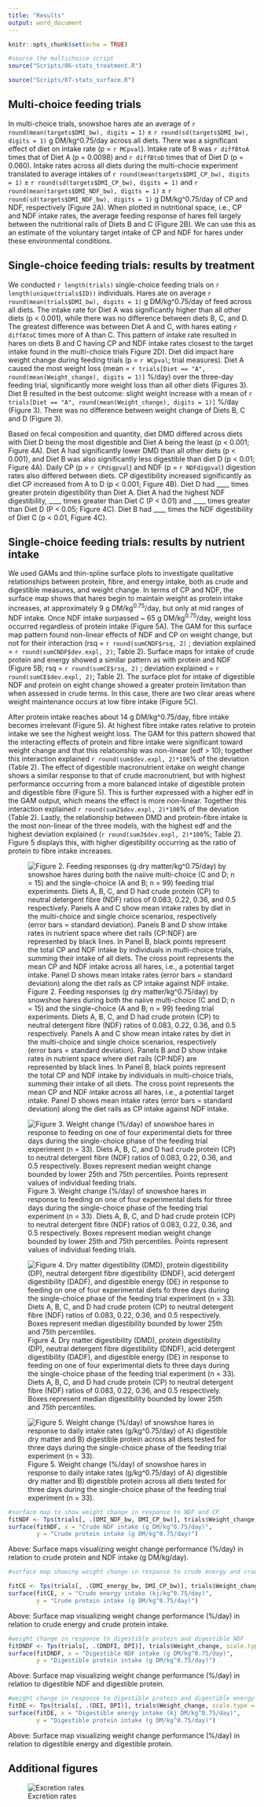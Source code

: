 ```yaml
---
title: "Results"
output: word_document
---
```


```r
knitr::opts_chunk$set(echo = TRUE)
```

```r

#source the multichoice script
source("Scripts/06-stats_treatment.R")

source("Scripts/07-stats_surface.R")
```

## Multi-choice feeding trials

In multi-choice trials, snowshoe hares ate an average of `r round(mean(targets$DMI_bw), digits = 1)` ± `r round(sd(targets$DMI_bw), digits = 1)` g DM/kg\^0.75/day across all diets. There was a significant effect of diet on intake rate (p = `r MCpval`). Intake rate of B was `r diffBtoA` times that of Diet A (p = 0.0098) and `r diffBtoD` times that of Diet D (p = 0.060). Intake rates across all diets during the multi-chocie experiment translated to average intakes of `r round(mean(targets$DMI_CP_bw), digits = 1)` ± `r round(sd(targets$DMI_CP_bw), digits = 1)` and `r round(mean(targets$DMI_NDF_bw), digits = 1)` ± `r round(sd(targets$DMI_NDF_bw), digits = 1)` g DM/kg\^0.75/day of CP and NDF, respectively (Figure 2A). When plotted in nutritional space, i.e., CP and NDF intake rates, the average feeding response of hares fell largely between the nutritional rails of Diets B and C (Figure 2B). We can use this as an estimate of the voluntary target intake of CP and NDF for hares under these environmental conditions.

## Single-choice feeding trials: results by treatment

We conducted `r length(trials)` single-choice feeding trials on `r length(unique(trials$ID))` individuals. Hares ate on average `r round(mean(trials$DMI_bw), digits = 1)` g DM/kg\^0.75/day of feed across all diets. The intake rate for Diet A was significantly higher than all other diets (p \< 0.001), while there was no difference between diets B, C, and D. The greatest difference was between Diet A and C, with hares eating `r diffAtoC` times more of A than C. This pattern of intake rate resulted in hares on diets B and C having CP and NDF intake rates closest to the target intake found in the multi-choice trials Figure 2D). Diet did impact hare weight change during feeding trials (p = `r WCpval`; trial measures). Diet A caused the most weight loss (mean = `r trials[Diet == "A", round(mean(Weight_change), digits = 1)]` %/day) over the three-day feeding trial, significantly more weight loss than all other diets (Figures 3). Diet B resulted in the best outcome: slight weight increase with a mean of `r trials[Diet == "A", round(mean(Weight_change), digits = 1)]` %/day (Figure 3). There was no difference between weight change of Diets B, C and D (Figure 3).

Based on fecal composition and quantity, diet DMD differed across diets with Diet D being the most digestible and Diet A being the least (p \< 0.001; Figure 4A). Diet A had significantly lower DMD than all other diets (p \< 0.001), and Diet B was also significantly less digestible than diet D (p \< 0.01; Figure 4A). Daily CP (p = `r CPdigpval`) and NDF (p = `r NDFdigpval`) digestion rates also differed between diets. CP digestibility increased significantly as diet CP increased from A to D (p \< 0.001; Figure 4B). Diet D had \_\_\_\_ times greater protein digestibility than Diet A. Diet A had the highest NDF digestibility, \_\_\_\_ times greater than Diet C (P \< 0.01) and \_\_\_\_ times greater than Diet D (P \< 0.05; Figure 4C). Diet B had \_\_\_\_ times the NDF digestibility of Diet C (p \< 0.01, Figure 4C).

## Single-choice feeding trials: results by nutrient intake

We used GAMs and thin-spline surface plots to investigate qualitative relationships between protein, fibre, and energy intake, both as crude and digestible measures, and weight change. In terms of CP and NDF, the surface map shows that hares begin to maintain weight as protein intake increases, at approximately 9 g DM/kg^0.75^/day, but only at mid ranges of NDF intake. Once NDF intake surpassed \~ 65 g DM/kg^0.75^/day, weight loss occurred regardless of protein intake (Figure 5A). The GAM for this surface map pattern found non-linear effects of NDF and CP on weight change, but not for their interaction (rsq = `r round(sumCNDF$rsq, 2)` ; deviation explained = `r round(sumCNDF$dev.expl, 2)`; Table 2). Surface maps for intake of crude protein and energy showed a similar pattern as with protein and NDF (Figure 5B; rsq = `r round(sumCE$rsq, 2)` ; deviation explained = `r round(sumCE$dev.expl, 2)`; Table 2). The surface plot for intake of digestible NDF and protein on eight change showed a greater protein limitation than when assessed in crude terms. In this case, there are two clear areas where weight maintenance occurs at low fibre intake (Figure 5C).

After protein intake reaches about 14 g DM/kg\^0.75/day, fibre intake becomes irrelevant (Figure 5). At highest fibre intake rates relative to protein intake we see the highest weight loss. The GAM for this pattern showed that the interacting effects of protein and fibre intake were significant toward weight change and that this relationship was non-linear (edf \> 10); together this interaction explained `r round(sum$dev.expl, 2)*100`% of the deviation (Table 2). The effect of digestible macronutrient intake on weight change shows a similar response to that of crude macronutrient, but with highest performance occurring from a more balanced intake of digestible protein and digestible fibre (Figure 5). This is further expressed with a higher edf in the GAM output, which means the effect is more non-linear. Together this interaction explained `r round(sum2$dev.expl, 2)*100`% of the deviation (Table 2). Lastly, the relationship between DMD and protein-fibre intake is the most non-linear of the three models, with the highest edf and the highest deviation explained (`r round(sum3$dev.expl, 2)*100`%; Table 2). Figure 5 displays this, with higher digestibility occurring as the ratio of protein to fibre intake increases.

![Figure 2. Feeding responses (g dry matter/kg\^0.75/day) by snowshoe hares during both the naiive multi-choice (C and D; n = 15) and the single-choice (A and B; n = 99) feeding trial experiments. Diets A, B, C, and D had crude protein (CP) to neutral detergent fibre (NDF) ratios of 0.083, 0.22, 0.36, and 0.5 respectively. Panels A and C show mean intake rates by diet in the multi-choice and single choice scenarios, respectively (error bars = standard deviation). Panels B and D show intake rates in nutrient space where diet rails (CP:NDF) are represented by black lines. In Panel B, black points represent the total CP and NDF intake by individuals in multi-choice trials, summing their intake of all diets. The cross point represents the mean CP and NDF intake across all hares, i.e., a potential target intake. Panel D shows mean intake rates (error bars = standard deviation) along the diet rails as CP intake against NDF intake.](Output/figures/intakebarandrail.jpeg)

![Figure 3. Weight change (%/day) of snowshoe hares in response to feeding on one of four experimental diets for three days during the single-choice phase of the feeding trial experiment (n = 33). Diets A, B, C, and D had crude protein (CP) to neutral detergent fibre (NDF) ratios of 0.083, 0.22, 0.36, and 0.5 respectively. Boxes represent median weight change bounded by lower 25th and 75th percentiles. Points represent values of individual feeding trials.](Output/figures/weightchangebar.jpeg)

![Figure 4. Dry matter digestibility (DMD), protein digestibility (DP), neutral detergent fibre digestibility (DNDF), acid detergent digestibility (DADF), and digestible energy (DE) in response to feeding on one of four experimental diets fo three days during the single-choice phase of the feeding trial experiment (n = 33). Diets A, B, C, and D had crude protein (CP) to neutral detergent fibre (NDF) ratios of 0.083, 0.22, 0.36, and 0.5 respectively. Boxes represent median digestibility bounded by lower 25th and 75th percentiles.](Output/figures/dietdigestion.jpeg)

![Figure 5. Weight change (%/day) of snowshoe hares in response to daily intake rates (g/kg\^0.75/day) of A) digestible dry matter and B) digestible protein across all diets tested for three days during the single-choice phase of the feeding trial experiment (n = 33).](Output/figures/weightchangedigestible.jpeg)

```r
#surface map to show weight change in response to NDF and CP
fitNDF <- Tps(trials[, .(DMI_NDF_bw, DMI_CP_bw)], trials$Weight_change, scale.type = "range")
surface(fitNDF, x = "Crude NDF intake (g DM/kg^0.75/day)", 
        y = "Crude protein intake (g DM/kg^0.75/day)")

```

Above: Surface maps visualizing weight change performance (%/day) in relation to crude protein and NDF intake (g DM/kg/day).

```r
#surface map showing weight change in response to crude energy and crude protein

fitCE <- Tps(trials[, .(DMI_energy_bw, DMI_CP_bw)], trials$Weight_change, scale.type = "range")
surface(fitCE, x = "Crude energy intake (kj/kg^0.75/day)", 
        y = "Crude protein intake (g DM/kg^0.75/day)")

```

Above: Surface map visualizing weight change performance (%/day) in relation to crude energy and crude protein intake.

```r
#weight change in response to digestible protein and digestible NDF
fitDNDF <- Tps(trials[, .(DNDFI, DPI)], trials$Weight_change, scale.type = "range")
surface(fitDNDF, x = "Digestible NDF intake (g DM/kg^0.75/day)", 
        y = "Digestible protein intake (g DM/kg^0.75/day)")

```

Above: Surface map visualizing weight change performance (%/day) in relation to digestible NDF and digestible protein.

```r
#weight change in response to digestible protein and digestible energy
fitDE <- Tps(trials[, .(DEI, DPI)], trials$Weight_change, scale.type = "range")
surface(fitDE, x = "Digestible energy intake (kj DM/kg^0.75/day)", 
        y = "Digestible protein intake (g DM/kg^0.75/day)")


```

Above: Surface map visualizing weight change performance (%/day) in relation to digestible energy and digestible protein.

## Additional figures

![Excretion rates](Output/figures/excretionrates.jpg)
